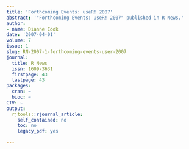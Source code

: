 ```yaml
---
title: 'Forthcoming Events: useR! 2007'
abstract: '"Forthcoming Events: useR! 2007" published in R News.'
author:
- name: Dianne Cook
date: '2007-04-01'
volume: 7
issue: 1
slug: RN-2007-1-forthcoming-events-user-2007
journal:
  title: R News
  issn: 1609-3631
  firstpage: 43
  lastpage: 43
packages:
  cran: ~
  bioc: ~
CTV: ~
output:
  rjtools::rjournal_article:
    self_contained: no
    toc: no
    legacy_pdf: yes

---
```

